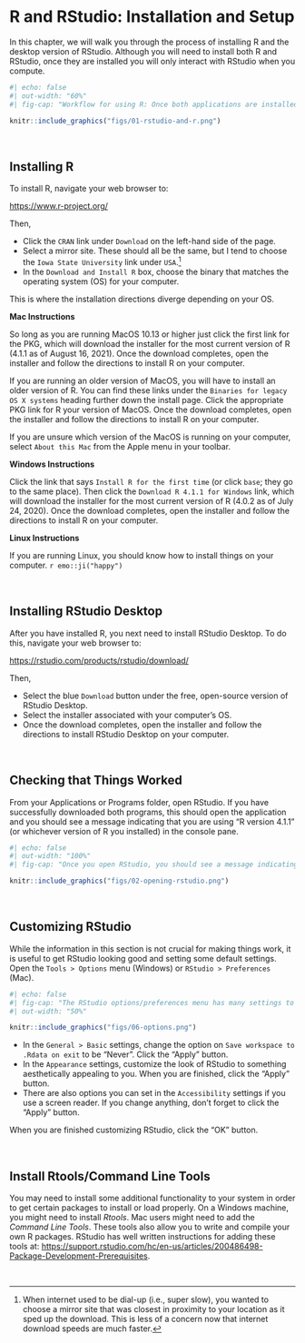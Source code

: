 # R and RStudio: Installation and Setup

In this chapter, we will walk you through the process of installing R and the desktop version of RStudio. Although you will need to install both R and RStudio, once they are installed you will only interact with RStudio when you compute. 

```r
#| echo: false
#| out-width: "60%"
#| fig-cap: "Workflow for using R: Once both applications are installed on you computer, you will only interact with R through RStudio."

knitr::include_graphics("figs/01-rstudio-and-r.png")
```

<br />


## Installing R

To install R, navigate your web browser to:

<p style="margin-left:auto; margin-right:auto;"><https://www.r-project.org/></p>

Then,

- Click the `CRAN` link under `Download` on the left-hand side of the page.
- Select a mirror site. These should all be the same, but I tend to choose the `Iowa State University` link under `USA`.^[When internet used to be dial-up (i.e., super slow), you wanted to choose a mirror site  that was closest in proximity to your location as it sped up the download. This is less of a concern now that internet download speeds are much faster.]
- In the `Download and Install R` box, choose the binary that matches the operating system (OS) for your computer.

This is where the installation directions diverge depending on your OS.

**Mac Instructions**

So long as you are running MacOS 10.13 or higher just click the first link for the PKG, which will download the installer for the most current version of R (4.1.1 as of August 16, 2021). Once the download completes, open the installer and follow the directions to install R on your computer.

If you are running an older version of MacOS, you will have to install an older version of R. You can find these links under the `Binaries for legacy OS X systems` heading further down the install page. Click the appropriate PKG link for R your version of MacOS. Once the download completes, open the installer and follow the directions to install R on your computer.

If you are unsure which version of the MacOS is running on your computer, select `About this Mac` from the Apple menu in your toolbar. 


**Windows Instructions**

Click the link that says `Install R for the first time` (or click `base`; they go to the same place). Then click the `Download R 4.1.1 for Windows` link, which will download the installer for the most current version of R (4.0.2 as of July 24, 2020). Once the download completes, open the installer and follow the directions to install R on your computer.


**Linux Instructions**

If you are running Linux, you should know how to install things on your computer. `r emo::ji("happy")`


<br />


## Installing RStudio Desktop


After you have installed R, you next need to install RStudio Desktop. To do this, navigate your web browser to:

<p style="margin-left:auto; margin-right:auto;"><https://rstudio.com/products/rstudio/download/></p>

Then,

- Select the blue `Download` button under the free, open-source version of RStudio Desktop.
- Select the installer associated with your computer's OS.
- Once the download completes, open the installer and follow the directions to install RStudio Desktop on your computer.

<br />


## Checking that Things Worked

From your Applications or Programs folder, open RStudio. If you have successfully downloaded both programs, this should open the application and you should see a message indicating that you are using "R version 4.1.1" (or whichever version of R you installed) in the console pane.

```r
#| echo: false
#| out-width: "100%"
#| fig-cap: "Once you open RStudio, you should see a message indicating that you are using `R version 4.1.1` (or whichever version of R you installed) in the console pane. Here the console pane is on the left-side, but it may be in a different location for you. Your RStudio may also have a white background rather than the black background seen here."

knitr::include_graphics("figs/02-opening-rstudio.png")
```

<br />


## Customizing RStudio

While the information in this section is not crucial for making things work, it is useful to get RStudio looking good and setting some default settings. Open the `Tools > Options` menu (Windows) or `RStudio > Preferences` (Mac). 

```r
#| echo: false
#| fig-cap: "The RStudio options/preferences menu has many settings to customize RStudio."
#| out-width: "50%"

knitr::include_graphics("figs/06-options.png")
```


- In the `General > Basic` settings, change the option on `Save workspace to .Rdata on exit` to be "Never". Click the "Apply" button.
- In the `Appearance` settings, customize the look of RStudio to something aesthetically appealing to you. When you are finished, click the "Apply" button.
- There are also options you can set in the `Accessibility` settings if you use a screen reader. If you change anything, don't forget to click the "Apply" button.

When you are finished customizing RStudio, click the "OK" button.


<br />


## Install Rtools/Command Line Tools

You may need to install some additional functionality to your system in order to get certain packages to install or load properly. On a Windows machine, you might need to install *Rtools*. Mac users might need to add the *Command Line Tools*. These tools also allow you to write and compile your own R packages. RStudio has well written instructions for adding these tools at: <https://support.rstudio.com/hc/en-us/articles/200486498-Package-Development-Prerequisites>.


<br />


